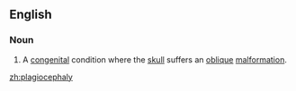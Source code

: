 ==English==
{{wikipedia}}
===Noun===
{{en-noun|pl=plagiocephalies}}

# {{pathology}} A [[congenital]] condition where the [[skull]] suffers an [[oblique]] [[malformation]].

[[zh:plagiocephaly]]